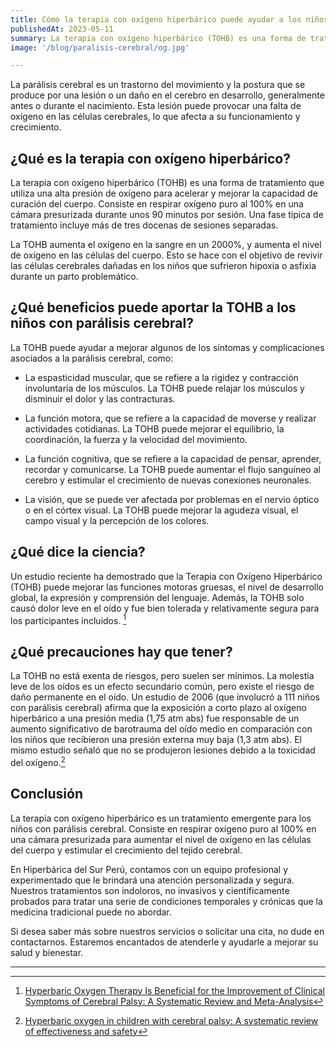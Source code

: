 ```yaml
---
title: Cómo la terapia con oxígeno hiperbárico puede ayudar a los niños con parálisis cerebral
publishedAt: 2023-05-11
summary: La terapia con oxígeno hiperbárico (TOHB) es una forma de tratamiento que utiliza una alta presión de oxígeno para acelerar y mejorar la capacidad de curación del cuerpo. En este artículo te explicamos cómo puede beneficiar a los niños con parálisis cerebral, una condición que afecta al sistema nervioso central.
image: '/blog/paralisis-cerebral/og.jpg'

---
```


La parálisis cerebral es un trastorno del movimiento y la postura que se produce por una lesión o un daño en el cerebro en desarrollo, generalmente antes o durante el nacimiento. Esta lesión puede provocar una falta de oxígeno en las células cerebrales, lo que afecta a su funcionamiento y crecimiento.

## ¿Qué es la terapia con oxígeno hiperbárico?

La terapia con oxígeno hiperbárico (TOHB) es una forma de tratamiento que utiliza una alta presión de oxígeno para acelerar y mejorar la capacidad de curación del cuerpo. Consiste en respirar oxígeno puro al 100% en una cámara presurizada durante unos 90 minutos por sesión. Una fase típica de tratamiento incluye más de tres docenas de sesiones separadas.

La TOHB aumenta el oxígeno en la sangre en un 2000%, y aumenta el nivel de oxígeno en las células del cuerpo. Esto se hace con el objetivo de revivir las células cerebrales dañadas en los niños que sufrieron hipoxia o asfixia durante un parto problemático.

## ¿Qué beneficios puede aportar la TOHB a los niños con parálisis cerebral?

La TOHB puede ayudar a mejorar algunos de los síntomas y complicaciones asociados a la parálisis cerebral, como:

- La espasticidad muscular, que se refiere a la rigidez y contracción involuntaria de los músculos. La TOHB puede relajar los músculos y disminuir el dolor y las contracturas.

- La función motora, que se refiere a la capacidad de moverse y realizar actividades cotidianas. La TOHB puede mejorar el equilibrio, la coordinación, la fuerza y la velocidad del movimiento.

- La función cognitiva, que se refiere a la capacidad de pensar, aprender, recordar y comunicarse. La TOHB puede aumentar el flujo sanguíneo al cerebro y estimular el crecimiento de nuevas conexiones neuronales.

- La visión, que se puede ver afectada por problemas en el nervio óptico o en el córtex visual. La TOHB puede mejorar la agudeza visual, el campo visual y la percepción de los colores.

## ¿Qué dice la ciencia?

Un estudio reciente ha demostrado que la Terapia con Oxígeno Hiperbárico (TOHB) puede mejorar las funciones motoras gruesas, el nivel de desarrollo global, la expresión y comprensión del lenguaje. Además, la TOHB solo causó dolor leve en el oído y fue bien tolerada y relativamente segura para los participantes incluidos. [^1]

## ¿Qué precauciones hay que tener?

La TOHB no está exenta de riesgos, pero suelen ser mínimos. La molestia leve de los oídos es un efecto secundario común, pero existe el riesgo de daño permanente en el oído. Un estudio de 2006 (que involucró a 111 niños con parálisis cerebral) afirma que la exposición a corto plazo al oxígeno hiperbárico a una presión media (1,75 atm abs) fue responsable de un aumento significativo de barotrauma del oído medio en comparación con los niños que recibieron una presión externa muy baja (1,3 atm abs). El mismo estudio señaló que no se produjeron lesiones debido a la toxicidad del oxígeno.[^2]

## Conclusión

La terapia con oxígeno hiperbárico es un tratamiento emergente para los niños con parálisis cerebral. Consiste en respirar oxígeno puro al 100% en una cámara presurizada para aumentar el nivel de oxígeno en las células del cuerpo y estimular el crecimiento del tejido cerebral.

En Hiperbárica del Sur Perú, contamos con un equipo profesional y experimentado que le brindará una atención personalizada y segura. Nuestros tratamientos son indoloros, no invasivos y científicamente probados para tratar una serie de condiciones temporales y crónicas que la medicina tradicional puede no abordar.

Si desea saber más sobre nuestros servicios o solicitar una cita, no dude en contactarnos. Estaremos encantados de atenderle y ayudarle a mejorar su salud y bienestar.

---

[^1]: [Hyperbaric Oxygen Therapy Is Beneficial for the Improvement of Clinical Symptoms of Cerebral Palsy: A Systematic Review and Meta-Analysis](https://karger.com/cmr/article-abstract/29/2/158/822264/Hyperbaric-Oxygen-Therapy-Is-Beneficial-for-the?redirectedFrom=fulltext)

[^2]: [Hyperbaric oxygen in children with cerebral palsy: A systematic review of effectiveness and safety](https://www.ncbi.nlm.nih.gov/pmc/articles/PMC9565562/)
